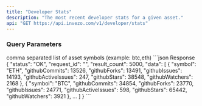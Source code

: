 ```yaml
---
title: "Developer Stats"
description: "The most recent developer stats for a given asset."
api: "GET https://api.invezo.com/v1/developer/stats"
---
```


### Query Parameters

<ParamField query="symbols" type="string" required>
  comma separated list of asset symbols (example: btc,eth)
</ParamField>

<ResponseExample>
```json Response
{
    "status": "OK",
    "request_id": "",
    "result_count": 5000,
    "data": [
        {
            "symbol": "ETH",
            "githubCommits": 13526,
            "githubForks": 13491,
            "githubIssues": 14193,
            "githubActiveIssues": 247,
            "githubStars": 38548,
            "githubWatchers": 2168
        },
        {
            "symbol": "BTC",
            "githubCommits": 34854,
            "githubForks": 23770,
            "githubIssues": 24771,
            "githubActiveIssues": 598,
            "githubStars": 65442,
            "githubWatchers": 3921
        },
        ...
    ]
}
```
</ResponseExample>
